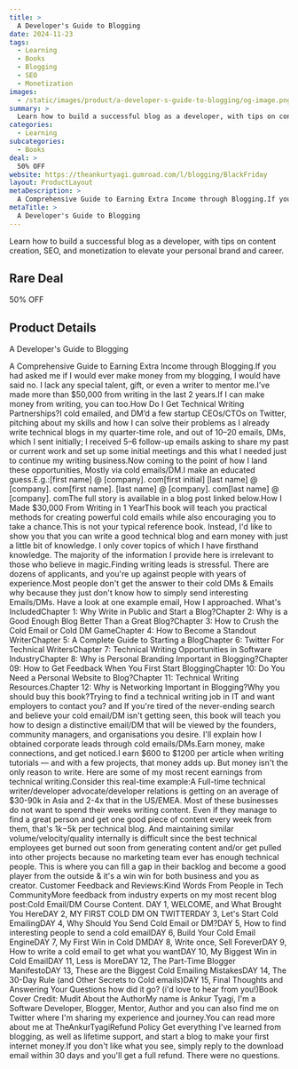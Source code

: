 ```yaml
---
title: >
  A Developer's Guide to Blogging
date: 2024-11-23
tags:
  - Learning
  - Books
  - Blogging
  - SEO
  - Monetization
images:
  - /static/images/product/a-developer-s-guide-to-blogging/og-image.png
summary: >
  Learn how to build a successful blog as a developer, with tips on content creation, SEO, and monetization to elevate your personal brand and career.
categories:
  - Learning
subcategories:
  - Books
deal: >
  50% OFF
website: https://theankurtyagi.gumroad.com/l/blogging/BlackFriday
layout: ProductLayout
metaDescription: >
  A Comprehensive Guide to Earning Extra Income through Blogging.If you had asked me if I would ever make money from my blogging, I would have said no. I lack any special talent, gift, or even a writer to mentor me.I’ve made more than $50,000 from writing in the last 2 years.If I can make money from writing, you can too.How Do I Get Technical Writing Partnerships?I cold emailed, and DM’d a few startup CEOs/CTOs on Twitter, pitching about my skills and how I can solve their problems as I already write technical blogs in my quarter-time role, and out of 10–20 emails, DMs, which I sent initially; I received 5–6 follow-up emails asking to share my past or current work and set up some initial meetings and this what I needed just to continue my writing business.Now coming to the point of how I land these opportunities, Mostly via cold emails/DM.I make an educated guess.E.g.:[first name] @ [company]. com[first initial] [last name] @ [company]. com[first name]. [last name] @ [company]. com[last name] @ [company]. comThe full story is available in a blog post linked below.How I Made $30,000 From Writing in 1 YearThis book will teach you practical methods for creating powerful cold emails while also encouraging you to take a chance.This is not your typical reference book. Instead, I'd like to show you that you can write a good technical blog and earn money with just a little bit of knowledge. I only cover topics of which I have firsthand knowledge. The majority of the information I provide here is irrelevant to those who believe in magic.Finding writing leads is stressful. There are dozens of applicants, and you're up against people with years of experience.Most people don't get the answer to their cold DMs &amp; Emails why because they just don't know how to simply send interesting Emails/DMs. Have a look at one example email, How I approached. What's IncludedChapter 1: Why Write in Public and Start a Blog?Chapter 2: Why is a Good Enough Blog Better Than a Great Blog?Chapter 3: How to Crush the Cold Email or Cold DM GameChapter 4: How to Become a Standout WriterChapter 5: A Complete Guide to Starting a BlogChapter 6: Twitter For Technical WritersChapter 7: Technical Writing Opportunities in Software IndustryChapter 8: Why is Personal Branding Important in Blogging?Chapter 09: How to Get Feedback When You First Start BloggingChapter 10: Do You Need a Personal Website to Blog?Chapter 11: Technical Writing Resources.Chapter 12: Why is Networking Important in Blogging?Why you should buy this book?Trying to find a technical writing job in IT and want employers to contact you? and If you're tired of the never-ending search and believe your cold email/DM isn't getting seen, this book will teach you how to design a distinctive email/DM that will be viewed by the founders, community managers, and organisations you desire. I'll explain how I obtained corporate leads through cold emails/DMs.Earn money, make connections, and get noticed.I earn $600 to $1200 per article when writing tutorials — and with a few projects, that money adds up. But money isn't the only reason to write. Here are some of my most recent earnings from technical writing.Consider this real-time example:A Full-time technical writer/developer advocate/developer relations is getting on an average of $30-90k in Asia and 2-4x that in the US/EMEA. Most of these businesses do not want to spend their weeks writing content. Even if they manage to find a great person and get one good piece of content every week from them, that's $1k-$5k per technical blog. And maintaining similar volume/velocity/quality internally is difficult since the best technical employees get burned out soon from generating content and/or get pulled into other projects because no marketing team ever has enough technical people. This is where you can fill a gap in their backlog and become a good player from the outside &amp; it's a win win for both business and you as creator. Customer Feedback and Reviews:Kind Words From People in Tech CommunityMore feedback from industry experts on my most recent blog post:Cold Email/DM Course Content. DAY 1, WELCOME, and What Brought You HereDAY 2, MY FIRST COLD DM ON TWITTERDAY 3, Let's Start Cold EmailingDAY 4, Why Should You Send Cold Email or DM?DAY 5, How to find interesting people to send a cold emailDAY 6, Build Your Cold Email EngineDAY 7, My First Win in Cold DMDAY 8, Write once, Sell ForeverDAY 9, How to write a cold email to get what you wantDAY 10, My Biggest Win in Cold EmailDAY 11, Less is MoreDAY 12, The Part-Time Blogger ManifestoDAY 13, These are the Biggest Cold Emailing MistakesDAY 14, The 30-Day Rule (and Other Secrets to Cold emails)DAY 15, Final Thoughts and Answering Your Questions how did it go? (i'd love to hear from you!)Book Cover Credit: Mudit About the AuthorMy name is Ankur Tyagi, I'm a Software Developer, Blogger, Mentor, Author and you can also find me on Twitter where I'm sharing my experience and journey.You can read more about me at TheAnkurTyagiRefund Policy Get everything I've learned from blogging, as well as lifetime support, and start a blog to make your first internet money.If you don't like what you see, simply reply to the download email within 30 days and you'll get a full refund. There were no questions.
metaTitle: >
  A Developer's Guide to Blogging
---
```

Learn how to build a successful blog as a developer, with tips on content creation, SEO, and monetization to elevate your personal brand and career.

## Rare Deal

50% OFF

## Product Details
A Developer's Guide to Blogging

A Comprehensive Guide to Earning Extra Income through Blogging.If you had asked me if I would ever make money from my blogging, I would have said no. I lack any special talent, gift, or even a writer to mentor me.I’ve made more than $50,000 from writing in the last 2 years.If I can make money from writing, you can too.How Do I Get Technical Writing Partnerships?I cold emailed, and DM’d a few startup CEOs/CTOs on Twitter, pitching about my skills and how I can solve their problems as I already write technical blogs in my quarter-time role, and out of 10–20 emails, DMs, which I sent initially; I received 5–6 follow-up emails asking to share my past or current work and set up some initial meetings and this what I needed just to continue my writing business.Now coming to the point of how I land these opportunities, Mostly via cold emails/DM.I make an educated guess.E.g.:[first name] @ [company]. com[first initial] [last name] @ [company]. com[first name]. [last name] @ [company]. com[last name] @ [company]. comThe full story is available in a blog post linked below.How I Made $30,000 From Writing in 1 YearThis book will teach you practical methods for creating powerful cold emails while also encouraging you to take a chance.This is not your typical reference book. Instead, I'd like to show you that you can write a good technical blog and earn money with just a little bit of knowledge. I only cover topics of which I have firsthand knowledge. The majority of the information I provide here is irrelevant to those who believe in magic.Finding writing leads is stressful. There are dozens of applicants, and you're up against people with years of experience.Most people don't get the answer to their cold DMs &amp; Emails why because they just don't know how to simply send interesting Emails/DMs. Have a look at one example email, How I approached. What's IncludedChapter 1: Why Write in Public and Start a Blog?Chapter 2: Why is a Good Enough Blog Better Than a Great Blog?Chapter 3: How to Crush the Cold Email or Cold DM GameChapter 4: How to Become a Standout WriterChapter 5: A Complete Guide to Starting a BlogChapter 6: Twitter For Technical WritersChapter 7: Technical Writing Opportunities in Software IndustryChapter 8: Why is Personal Branding Important in Blogging?Chapter 09: How to Get Feedback When You First Start BloggingChapter 10: Do You Need a Personal Website to Blog?Chapter 11: Technical Writing Resources.Chapter 12: Why is Networking Important in Blogging?Why you should buy this book?Trying to find a technical writing job in IT and want employers to contact you? and If you're tired of the never-ending search and believe your cold email/DM isn't getting seen, this book will teach you how to design a distinctive email/DM that will be viewed by the founders, community managers, and organisations you desire. I'll explain how I obtained corporate leads through cold emails/DMs.Earn money, make connections, and get noticed.I earn $600 to $1200 per article when writing tutorials — and with a few projects, that money adds up. But money isn't the only reason to write. Here are some of my most recent earnings from technical writing.Consider this real-time example:A Full-time technical writer/developer advocate/developer relations is getting on an average of $30-90k in Asia and 2-4x that in the US/EMEA. Most of these businesses do not want to spend their weeks writing content. Even if they manage to find a great person and get one good piece of content every week from them, that's $1k-$5k per technical blog. And maintaining similar volume/velocity/quality internally is difficult since the best technical employees get burned out soon from generating content and/or get pulled into other projects because no marketing team ever has enough technical people. This is where you can fill a gap in their backlog and become a good player from the outside &amp; it's a win win for both business and you as creator. Customer Feedback and Reviews:Kind Words From People in Tech CommunityMore feedback from industry experts on my most recent blog post:Cold Email/DM Course Content. DAY 1, WELCOME, and What Brought You HereDAY 2, MY FIRST COLD DM ON TWITTERDAY 3, Let's Start Cold EmailingDAY 4, Why Should You Send Cold Email or DM?DAY 5, How to find interesting people to send a cold emailDAY 6, Build Your Cold Email EngineDAY 7, My First Win in Cold DMDAY 8, Write once, Sell ForeverDAY 9, How to write a cold email to get what you wantDAY 10, My Biggest Win in Cold EmailDAY 11, Less is MoreDAY 12, The Part-Time Blogger ManifestoDAY 13, These are the Biggest Cold Emailing MistakesDAY 14, The 30-Day Rule (and Other Secrets to Cold emails)DAY 15, Final Thoughts and Answering Your Questions how did it go? (i'd love to hear from you!)Book Cover Credit: Mudit About the AuthorMy name is Ankur Tyagi, I'm a Software Developer, Blogger, Mentor, Author and you can also find me on Twitter where I'm sharing my experience and journey.You can read more about me at TheAnkurTyagiRefund Policy Get everything I've learned from blogging, as well as lifetime support, and start a blog to make your first internet money.If you don't like what you see, simply reply to the download email within 30 days and you'll get a full refund. There were no questions.
